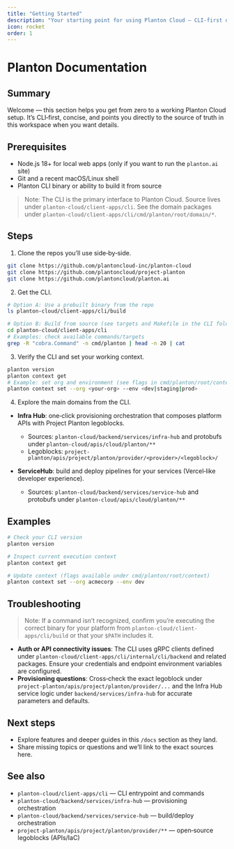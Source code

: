 ```yaml
---
title: "Getting Started"
description: "Your starting point for using Planton Cloud — CLI-first quickstart, sources, and next steps."
icon: rocket
order: 1
---
```


# Planton Documentation

## Summary
Welcome — this section helps you get from zero to a working Planton Cloud setup. It’s CLI‑first, concise, and points you directly to the source of truth in this workspace when you want details.

## Prerequisites
- Node.js 18+ for local web apps (only if you want to run the `planton.ai` site)
- Git and a recent macOS/Linux shell
- Planton CLI binary or ability to build it from source

> Note: The CLI is the primary interface to Planton Cloud. Source lives under `planton-cloud/client-apps/cli`. See the domain packages under `planton-cloud/client-apps/cli/cmd/planton/root/domain/*`.

## Steps
1. Clone the repos you’ll use side‑by‑side.

```bash
git clone https://github.com/plantoncloud-inc/planton-cloud
git clone https://github.com/plantoncloud/project-planton
git clone https://github.com/plantoncloud/planton.ai
```

2. Get the CLI.

```bash
# Option A: Use a prebuilt binary from the repo
ls planton-cloud/client-apps/cli/build

# Option B: Build from source (see targets and Makefile in the CLI folder)
cd planton-cloud/client-apps/cli
# Examples: check available commands/targets
grep -R "cobra.Command" -n cmd/planton | head -n 20 | cat
```

3. Verify the CLI and set your working context.

```bash
planton version
planton context get
# Example: set org and environment (see flags in cmd/planton/root/context/*.go)
planton context set --org <your-org> --env <dev|staging|prod>
```

4. Explore the main domains from the CLI.

- **Infra Hub**: one‑click provisioning orchestration that composes platform APIs with Project Planton legoblocks.
  - Sources: `planton-cloud/backend/services/infra-hub` and protobufs under `planton-cloud/apis/cloud/planton/**`
  - Legoblocks: `project-planton/apis/project/planton/provider/<provider>/<legoblock>/`

- **ServiceHub**: build and deploy pipelines for your services (Vercel‑like developer experience).
  - Sources: `planton-cloud/backend/services/service-hub` and protobufs under `planton-cloud/apis/cloud/planton/**`

## Examples
```bash
# Check your CLI version
planton version

# Inspect current execution context
planton context get

# Update context (flags available under cmd/planton/root/context)
planton context set --org acmecorp --env dev
```

## Troubleshooting
> Note: If a command isn’t recognized, confirm you’re executing the correct binary for your platform from `planton-cloud/client-apps/cli/build` or that your `$PATH` includes it.

- **Auth or API connectivity issues**: The CLI uses gRPC clients defined under `planton-cloud/client-apps/cli/internal/cli/backend` and related packages. Ensure your credentials and endpoint environment variables are configured.
- **Provisioning questions**: Cross‑check the exact legoblock under `project-planton/apis/project/planton/provider/...` and the Infra Hub service logic under `backend/services/infra-hub` for accurate parameters and defaults.

## Next steps
- Explore features and deeper guides in this `/docs` section as they land.
- Share missing topics or questions and we’ll link to the exact sources here.

## See also
- `planton-cloud/client-apps/cli` — CLI entrypoint and commands
- `planton-cloud/backend/services/infra-hub` — provisioning orchestration
- `planton-cloud/backend/services/service-hub` — build/deploy orchestration
- `project-planton/apis/project/planton/provider/**` — open‑source legoblocks (APIs/IaC)

